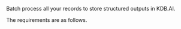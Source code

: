 Batch process all your records to store structured outputs in KDB.AI.

The requirements are as follows.


<SharedKDBAI />
<SharedKDBAICLIAPI />